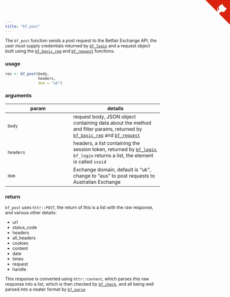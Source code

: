 ```yaml
---
title: "bf_post"
---
```


The `bf_post` function sends a post request to the Betfair Exchange API, the user must supply credentials returned by [`bf_login`](betfair_login.html) and a request object built using the [`bf_basic_req`](request_functions.html#bf_basic_req) and [`bf_request`](request_functions.html#betfair_request) functions.

### usage

```r
res <- bf_post(body,
               headers,
               dom = "uk")
```

### arguments

param | details
------|--------
`body` | request body, JSON object containing data about the method and filter params, returned by [`bf_basic_req`](bf_basic_req.html) and [`bf_request`](betfair_request.html)
`headers` | headers, a list containing the session token, returned by [`bf_login`](betfair_login.html), `bf_login` returns a list, the element is called `ssoid`
`dom` | Exchange domain, default is "uk", change to "aus" to post requests to Australian Exchange

### return

`bf_post` uses `httr::POST`, the return of this is a list with the raw response, and various other details:

* url
* status_code
* headers
* all_headers
* cookies
* content
* date
* times
* request
* handle

This response is converted using `httr::content`, which parses this raw response into a list, which is then checked by [`bf_check`](betfair_check.html), and all being well parsed into a neater format by [`bf_parse`](betfair_parse.html)


<a href="https://github.com/durtal/betfaiR" class="github-corner"><svg width="80" height="80" viewBox="0 0 250 250" style="fill:#d9230f; color:#fcfcfc; position: absolute; top: 0; border: 0; right: 0;"><path d="M0,0 L115,115 L130,115 L142,142 L250,250 L250,0 Z"></path><path d="M128.3,109.0 C113.8,99.7 119.0,89.6 119.0,89.6 C122.0,82.7 120.5,78.6 120.5,78.6 C119.2,72.0 123.4,76.3 123.4,76.3 C127.3,80.9 125.5,87.3 125.5,87.3 C122.9,97.6 130.6,101.9 134.4,103.2" fill="currentColor" style="transform-origin: 130px 106px;" class="octo-arm"></path><path d="M115.0,115.0 C114.9,115.1 118.7,116.5 119.8,115.4 L133.7,101.6 C136.9,99.2 139.9,98.4 142.2,98.6 C133.8,88.0 127.5,74.4 143.8,58.0 C148.5,53.4 154.0,51.2 159.7,51.0 C160.3,49.4 163.2,43.6 171.4,40.1 C171.4,40.1 176.1,42.5 178.8,56.2 C183.1,58.6 187.2,61.8 190.9,65.4 C194.5,69.0 197.7,73.2 200.1,77.6 C213.8,80.2 216.3,84.9 216.3,84.9 C212.7,93.1 206.9,96.0 205.4,96.6 C205.1,102.4 203.0,107.8 198.3,112.5 C181.9,128.9 168.3,122.5 157.7,114.1 C157.9,116.9 156.7,120.9 152.7,124.9 L141.0,136.5 C139.8,137.7 141.6,141.9 141.8,141.8 Z" fill="currentColor" class="octo-body"></path></svg></a><style>.github-corner:hover .octo-arm{animation:octocat-wave 560ms ease-in-out}@keyframes octocat-wave{0%,100%{transform:rotate(0)}20%,60%{transform:rotate(-25deg)}40%,80%{transform:rotate(10deg)}}@media (max-width:500px){.github-corner:hover .octo-arm{animation:none}.github-corner .octo-arm{animation:octocat-wave 560ms ease-in-out}}</style>
